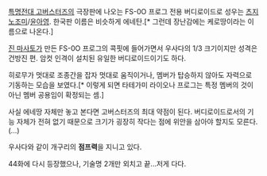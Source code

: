 [[특명전대 고버스터즈]]의 극장판에 나오는 FS-0O 프로그 전용 버디로이드로 성우는 [[츠지 노조미]]/[[윤아영]]. 한국판 이름은 비슷하게 에네탄.[* 그런데 장난감에는 케로땅이라는 이름으로 나온다.]

[[진 마사토]]가 만든 FS-0O 프로그의 콕핏에 들어가면서 우사다의 1/3 크기이지만 성격은 건방진 편. 암컷 인격이 설치된 유일한 버디로이드이기도 하다.

히로무가 멋대로 조종간을 잡자 멋대로 움직이거나, 멤버가 탑승하지 않아도 자력으로 기동하는 모습을 보였다.[* 이렇게 되면 타테가미 라이오나 프로그는 특정 멤버의 것이 아닌 멤버 공용임이 확정되는 셈.]

사실 에네땅 자체만 놓고 본다면 고버스터즈의 최대 약점이 된다. 버디로이드로서의 기능 자체가 전혀 없기 때문으로 크기가 굉장히 작다는 점에 위안을 삼아야 할지도 모른다.(...)

우사다와 같이 개구리의 '''점프력'''을 지니고 있다.

44화에 다시 등장했으나, 기술명 2개만 외치고 끝...저게 다다.

